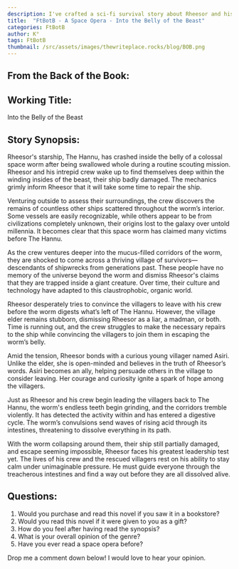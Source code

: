 ```yaml
---
description: I've crafted a sci-fi survival story about Rheesor and his crew aboard The Hannu, who find themselves trapped inside a massive space worm after being swallowed whole. When they discover a village of multi-generational survivors living inside the creature, tension builds between getting repairs done and convincing the skeptical villagers to escape. Through Rheesor's connection with young villager Asiri, and a race against rising digestive acids, I explore themes of leadership, belief, and adaptation while building toward a dramatic escape attempt.
title:  "FtBotB - A Space Opera - Into the Belly of the Beast"
categories: FtBotB
author: K°
tags: FtBotB
thumbnail: /src/assets/images/thewriteplace.rocks/blog/BOB.png
---
```


<LightboxImage src="/src/assets/images/thewriteplace.rocks/blog/BOB.png" alt="" />

## From the Back of the Book:
## Working Title:
Into the Belly of the Beast
&nbsp;
## Story Synopsis:
Rheesor's starship, The Hannu, has crashed inside the belly of a colossal space worm after being swallowed whole during a routine scouting mission. Rheesor and his intrepid crew wake up to find themselves deep within the winding insides of the beast, their ship badly damaged. The mechanics grimly inform Rheesor that it will take some time to repair the ship.

Venturing outside to assess their surroundings, the crew discovers the remains of countless other ships scattered throughout the worm’s interior. Some vessels are easily recognizable, while others appear to be from civilizations completely unknown, their origins lost to the galaxy over untold millennia. It becomes clear that this space worm has claimed many victims before The Hannu.

As the crew ventures deeper into the mucus-filled corridors of the worm, they are shocked to come across a thriving village of survivors—descendants of shipwrecks from generations past. These people have no memory of the universe beyond the worm and dismiss Rheesor's claims that they are trapped inside a giant creature. Over time, their culture and technology have adapted to this claustrophobic, organic world.

Rheesor desperately tries to convince the villagers to leave with his crew before the worm digests what’s left of The Hannu. However, the village elder remains stubborn, dismissing Rheesor as a liar, a madman, or both. Time is running out, and the crew struggles to make the necessary repairs to the ship while convincing the villagers to join them in escaping the worm’s belly.

Amid the tension, Rheesor bonds with a curious young villager named Asiri. Unlike the elder, she is open-minded and believes in the truth of Rheesor’s words. Asiri becomes an ally, helping persuade others in the village to consider leaving. Her courage and curiosity ignite a spark of hope among the villagers.

Just as Rheesor and his crew begin leading the villagers back to The Hannu, the worm's endless teeth begin grinding, and the corridors tremble violently. It has detected the activity within and has entered a digestive cycle. The worm’s convulsions send waves of rising acid through its intestines, threatening to dissolve everything in its path.

With the worm collapsing around them, their ship still partially damaged, and escape seeming impossible, Rheesor faces his greatest leadership test yet. The lives of his crew and the rescued villagers rest on his ability to stay calm under unimaginable pressure. He must guide everyone through the treacherous intestines and find a way out before they are all dissolved alive.

## Questions:
1. Would you purchase and read this novel if you saw it in a bookstore?
2. Would you read this novel if it were given to you as a gift?
3. How do you feel after having read the synopsis?
4. What is your overall opinion of the genre?
5. Have you ever read a space opera before?

Drop me a comment down below! I would love to hear your opinion.

